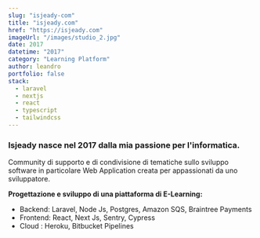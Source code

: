 ```yaml
---
slug: "isjeady-com"
title: "isjeady.com"
href: "https://isjeady.com"
imageUrl: "/images/studio_2.jpg"
date: 2017
datetime: "2017"
category: "Learning Platform"
author: leandro
portfolio: false
stack:
  - laravel
  - nextjs
  - react 
  - typescript
  - tailwindcss 
---
```


### Isjeady nasce nel 2017 dalla mia passione per l'informatica.

Community di supporto e di condivisione di tematiche sullo sviluppo software 
in particolare Web Application creata per appassionati da uno sviluppatore.
 
<b>Progettazione e sviluppo di una piattaforma di E-Learning:</b>

- Backend: Laravel, Node Js, Postgres, Amazon SQS, Braintree Payments
- Frontend: React, Next Js, Sentry, Cypress
- Cloud : Heroku, Bitbucket Pipelines